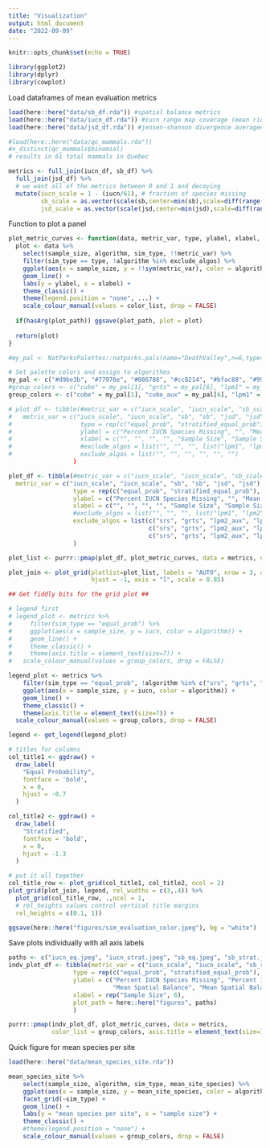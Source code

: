 ```yaml
---
title: "Visualization"
output: html_document
date: "2022-09-09"
---
```


```r
knitr::opts_chunk$set(echo = TRUE)
```

```r
library(ggplot2)
library(dplyr)
library(cowplot)
```

Load dataframes of mean evaluation metrics
```r
load(here::here("data/sb_df.rda")) #spatial balance metrics
load(here::here("data/iucn_df.rda")) #iucn range map coverage (mean richness)
load(here::here("data/jsd_df.rda")) #jensen-shannon divergence averaged across environmental variables

#load(here::here("data/qc_mammals.rda"))
#n_distinct(qc_mammals$binomial)
# results in 61 total mammals in Quebec

metrics <- full_join(iucn_df, sb_df) %>%
  full_join(jsd_df) %>%
  # we want all of the metrics between 0 and 1 and decaying 
  mutate(iucn_scale = 1 - (iucn/61), # fraction of species missing
         sb_scale = as.vector(scale(sb,center=min(sb),scale=diff(range(sb)))),
         jsd_scale = as.vector(scale(jsd,center=min(jsd),scale=diff(range(jsd)))))

```
Function to plot a panel
```r
plot_metric_curves <- function(data, metric_var, type, ylabel, xlabel, exclude_algos = NULL, color_list, plot_path = NULL, ...){
  plot <- data %>%
    select(sample_size, algorithm, sim_type, !!metric_var) %>%
    filter(sim_type == type, !algorithm %in% exclude_algos) %>%
    ggplot(aes(x = sample_size, y = !!sym(metric_var), color = algorithm)) +
    geom_line() +
    labs(y = ylabel, x = xlabel) +
    theme_classic() +
    theme(legend.position = "none", ...) +
    scale_colour_manual(values = color_list, drop = FALSE)
  
  if(hasArg(plot_path)) ggsave(plot_path, plot = plot)
  
  return(plot)
}

#my_pal <- NatParksPalettes::natparks.pals(name="DeathValley",n=6,type="discrete")

# Set palette colors and assign to algorithms
my_pal <- c("#d9be3b", "#77976e", "#086788", "#cc8214", "#bfac88", "#99adbf")
#group_colors <- c("cube" = my_pal[1], "grts" = my_pal[6], "lpm1" = my_pal[3], "lpm2" = my_pal[4], "scps" = my_pal[2], "srs" = my_pal[5])
group_colors <- c("cube" = my_pal[1], "cube_aux" = my_pal[6], "lpm1" = my_pal[3], "lpm1_aux" = my_pal[4], "scps" = my_pal[2], "scps_aux" = my_pal[5])

# plot_df <- tibble(#metric_var = c("iucn_scale", "iucn_scale", "sb_scale", "sb_scale", "jsd_scale", "jsd_scale"),
#   metric_var = c("iucn_scale", "iucn_scale", "sb", "sb", "jsd", "jsd"),
#                   type = rep(c("equal_prob", "stratified_equal_prob"), 3),
#                   ylabel = c("Percent IUCN Species Missing", "", "Mean Spatial Balance", "", "Mean Divergence", ""),
#                   xlabel = c("", "", "", "", "Sample Size", "Sample Size"),
#                   #exclude_algos = list("", "", "", list("lpm1", "lpm2", "scps"), "", "")
#                   exclude_algos = list("", "", "", "", "", "")
                  )

plot_df <- tibble(#metric_var = c("iucn_scale", "iucn_scale", "sb_scale", "sb_scale", "jsd_scale", "jsd_scale"),
  metric_var = c("iucn_scale", "iucn_scale", "sb", "sb", "jsd", "jsd"),
                  type = rep(c("equal_prob", "stratified_equal_prob"), 3),
                  ylabel = c("Percent IUCN Species Missing", "", "Mean Spatial Balance", "", "Mean Divergence", ""),
                  xlabel = c("", "", "", "", "Sample Size", "Sample Size"),
                  #exclude_algos = list("", "", "", list("lpm1", "lpm2", "scps"), "", "")
                  exclude_algos = list(c("srs", "grts", "lpm2_aux", "lpm2"), c("srs", "grts", "lpm2_aux", "lpm2"),
                                       c("srs", "grts", "lpm2_aux", "lpm2"), c("srs", "grts", "lpm2_aux", "lpm2"),
                                       c("srs", "grts", "lpm2_aux", "lpm2"), c("srs", "grts", "lpm2_aux", "lpm2"))
                  )

plot_list <- purrr::pmap(plot_df, plot_metric_curves, data = metrics, color_list = group_colors, axis.title = element_text(size=7))

plot_join <- plot_grid(plotlist=plot_list, labels = "AUTO", nrow = 3, align = 'vh',
                       hjust = -1, axis = "l", scale = 0.85)

## Get fiddly bits for the grid plot ##

# legend first
# legend_plot <- metrics %>%
#     filter(sim_type == "equal_prob") %>%
#     ggplot(aes(x = sample_size, y = iucn, color = algorithm)) +
#     geom_line() +
#     theme_classic() +
#     theme(axis.title = element_text(size=7)) +
#   scale_colour_manual(values = group_colors, drop = FALSE)

legend_plot <- metrics %>%
    filter(sim_type == "equal_prob", !algorithm %in% c("srs", "grts", "lpm2_aux", "lpm2")) %>%
    ggplot(aes(x = sample_size, y = iucn, color = algorithm)) +
    geom_line() +
    theme_classic() +
    theme(axis.title = element_text(size=7)) +
  scale_colour_manual(values = group_colors, drop = FALSE)

legend <- get_legend(legend_plot)

# titles for columns
col_title1 <- ggdraw() + 
  draw_label(
    "Equal Probability",
    fontface = 'bold',
    x = 0,
    hjust = -0.7
  )

col_title2 <- ggdraw() + 
  draw_label(
    "Stratified",
    fontface = 'bold',
    x = 0,
    hjust = -1.3
  )

# put it all together
col_title_row <- plot_grid(col_title1, col_title2, ncol = 2)
plot_grid(plot_join, legend, rel_widths = c(3,.4)) %>%
  plot_grid(col_title_row, .,ncol = 1,
  # rel_heights values control vertical title margins
  rel_heights = c(0.1, 1))

ggsave(here::here("figures/sim_evaluation_color.jpeg"), bg = "white")
```
Save plots individually with all axis labels 
```r
paths <- c("iucn_eq.jpeg", "iucn_strat.jpeg", "sb_eq.jpeg", "sb_strat.jpeg", "jsd_eq.jpeg", "jsd_strat.jpeg")
indv_plot_df <- tibble(metric_var = c("iucn_scale", "iucn_scale", "sb_scale", "sb_scale", "jsd_scale", "jsd_scale"),
                  type = rep(c("equal_prob", "stratified_equal_prob"), 3),
                  ylabel = c("Percent IUCN Species Missing", "Percent IUCN Species Missing", 
                             "Mean Spatial Balance", "Mean Spatial Balance", "Mean Divergence", "Mean Divergence"),
                  xlabel = rep("Sample Size", 6),
                  plot_path = here::here("figures", paths)
                  )

purrr::pmap(indv_plot_df, plot_metric_curves, data = metrics, 
            color_list = group_colors, axis.title = element_text(size=15), axis.text=element_text(size=10))
```
Quick figure for mean species per site
```r
load(here::here("data/mean_species_site.rda"))

mean_species_site %>%
    select(sample_size, algorithm, sim_type, mean_site_species) %>%
    ggplot(aes(x = sample_size, y = mean_site_species, color = algorithm)) +
    facet_grid(~sim_type) +
    geom_line() +
    labs(y = "mean species per site", x = "sample size") +
    theme_classic() +
    #theme(legend.position = "none") +
    scale_colour_manual(values = group_colors, drop = FALSE)
```

